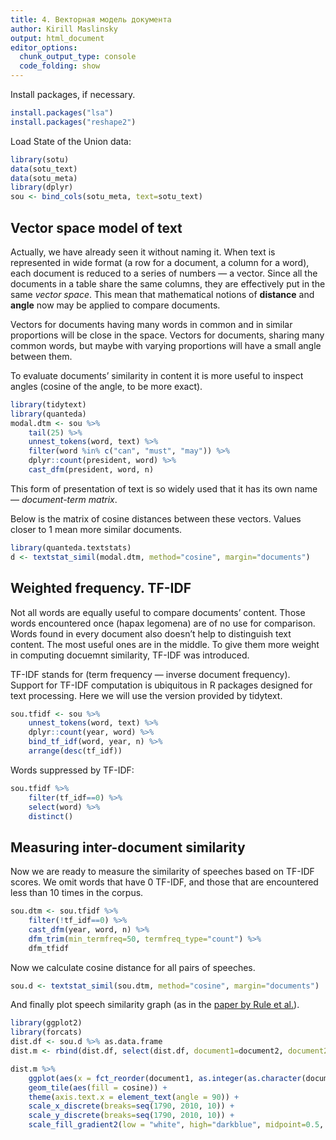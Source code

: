 ```yaml
---
title: 4. Векторная модель документа
author: Kirill Maslinsky
output: html_document
editor_options: 
  chunk_output_type: console
  code_folding: show
---
```


Install packages, if necessary. 

```r
install.packages("lsa")
install.packages("reshape2")
```

Load State of the Union data:

```r
library(sotu)
data(sotu_text)
data(sotu_meta)
library(dplyr)
sou <- bind_cols(sotu_meta, text=sotu_text)
```

## Vector space model of text

Actually, we have already seen it without naming it. When text is
represented in wide format (a row for a document, a column for a
word), each document is reduced to a series of numbers — a vector.
Since all the documents in a table share the same columns, they are
effectively put in the same *vector space*. This mean that
mathematical notions of **distance** and **angle** now may be applied
to compare documents.

Vectors for documents having many words in common and in similar
proportions will be close in the space. Vectors for documents, sharing
many common words, but maybe with varying proportions will have a
small angle between them. 

To evaluate documents' similarity in content it is more useful to
inspect angles (cosine of the angle, to be more exact).


```r
library(tidytext)
library(quanteda)
modal.dtm <- sou %>%
    tail(25) %>% 
    unnest_tokens(word, text) %>%
    filter(word %in% c("can", "must", "may")) %>%
    dplyr::count(president, word) %>%
    cast_dfm(president, word, n)
```

This form of presentation of text is so widely used that it has its
own name — *document-term matrix*.

Below is the matrix of cosine distances between these vectors. Values
closer to 1 mean more similar documents.

```r
library(quanteda.textstats)
d <- textstat_simil(modal.dtm, method="cosine", margin="documents")
```

## Weighted frequency. TF-IDF

Not all words are equally useful to compare documents' content. 
Those words encountered once (hapax legomena) are of no use for
comparison. Words found in every document also doesn't help to
distinguish text content. The most useful ones are in the middle. To
give them more weight in computing docuemnt similarity, TF-IDF was
introduced. 

TF-IDF stands for (term frequency — inverse document frequency).
Support for TF-IDF computation is ubiquitous in R packages designed
for text processing. Here we will use the version provided by
tidytext.

```r
sou.tfidf <- sou %>%
    unnest_tokens(word, text) %>%
    dplyr::count(year, word) %>%
    bind_tf_idf(word, year, n) %>%
    arrange(desc(tf_idf))
```

Words suppressed by TF-IDF:

```r
sou.tfidf %>%
    filter(tf_idf==0) %>%
    select(word) %>%
    distinct()
```

## Measuring inter-document similarity

Now we are ready to measure the similarity of speeches based on TF-IDF
scores. We omit words that have 0 TF-IDF, and those that are
encountered less than 10 times in the corpus.

```r
sou.dtm <- sou.tfidf %>%
    filter(!tf_idf==0) %>%
    cast_dfm(year, word, n) %>%
    dfm_trim(min_termfreq=50, termfreq_type="count") %>%
    dfm_tfidf
```


Now we calculate cosine distance for all pairs of speeches.

```r
sou.d <- textstat_simil(sou.dtm, method="cosine", margin="documents")
```

And finally plot speech similarity graph (as in the [paper by Rule et
al.](http://www.pnas.org/content/112/35/10837)).

```r
library(ggplot2)
library(forcats)
dist.df <- sou.d %>% as.data.frame
dist.m <- rbind(dist.df, select(dist.df, document1=document2, document2=document1, cosine))

dist.m %>%
    ggplot(aes(x = fct_reorder(document1, as.integer(as.character(document1))), y = fct_reorder(document2, as.integer(as.character(document2))))) +
    geom_tile(aes(fill = cosine)) +
    theme(axis.text.x = element_text(angle = 90)) +
    scale_x_discrete(breaks=seq(1790, 2010, 10)) +
    scale_y_discrete(breaks=seq(1790, 2010, 10)) +
    scale_fill_gradient2(low = "white", high="darkblue", midpoint=0.5, mid="steelblue") 
```

